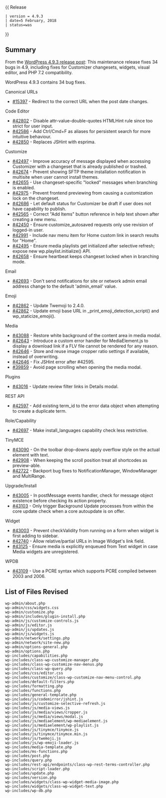 {{Languages|
{{en|Version 4.9.3}}
{{ja|Version 4.9.3}}
}}
{{ Release
 | version = 4.9.3
 | date=5 February, 2018
 | status=was
}}
== Summary ==

From the [https://wordpress.org/news/2018/02/wordpress-4-9-3-maintenance-release/ WordPress 4.9.3 release post]: This maintenance release fixes 34 bugs in 4.9, including fixes for Customizer changesets, widgets, visual editor, and PHP 7.2 compatibility.

WordPress 4.9.3 contains 34 bug fixes.

Canonical URLs
* [https://core.trac.wordpress.org/ticket/15397 #15397] - Redirect to the correct URL when the post date changes.
Code Editor
* [https://core.trac.wordpress.org/ticket/42802 #42802] - Disable attr-value-double-quotes HTMLHint rule since too strict for user input.
* [https://core.trac.wordpress.org/ticket/42586 #42586] - Add Ctrl/Cmd+F as aliases for persistent search for more intuitive behaviour.
* [https://core.trac.wordpress.org/ticket/42850 #42850] - Replaces JSHint with esprima.
Customize 
* [https://core.trac.wordpress.org/ticket/42497 #42497] - Improve accuracy of message displayed when accessing Customizer with a changeset that is already published or trashed.
* [https://core.trac.wordpress.org/ticket/42674 #42674] - Prevent showing SFTP theme installation notification in multisite when user cannot install themes.
* [https://core.trac.wordpress.org/ticket/42655 #42655] - Use changeset-specific "locked" messages when branching is enabled.
* [https://core.trac.wordpress.org/ticket/42975 #42975] - Prevent frontend previewing from causing a customization lock on the changeset.
* [https://core.trac.wordpress.org/ticket/42686 #42686] - Let default status for Customizer be draft if user does not have capability to publish.
* [https://core.trac.wordpress.org/ticket/42565 #42565] - Correct "Add Items" button reference in help text shown after creating a new menu.
* [https://core.trac.wordpress.org/ticket/42450 #42450] - Ensure customize_autosaved requests only use revision of logged-in user.
* [https://core.trac.wordpress.org/ticket/42991 #42991] - Include nav menu item for Home custom link in search results for "Home".
* [https://core.trac.wordpress.org/ticket/42495 #42495] - Ensure media playlists get initialized after selective refresh; expose new wp.playlist.initialize() API.
* [https://core.trac.wordpress.org/ticket/42658 #42658] - Ensure heartbeat keeps changeset locked when in branching mode.
Email
* [https://core.trac.wordpress.org/ticket/42693 #42693] - Don't send notifications for site or network admin email address change to the default 'admin_email' value.
Emoji
* [https://core.trac.wordpress.org/ticket/42862 #42862] - Update Twemoji to 2.4.0.
* [https://core.trac.wordpress.org/ticket/42862 #42862] - Update emoji base URL in _print_emoji_detection_script() and wp_staticize_emoji().
Media
* [https://core.trac.wordpress.org/ticket/43088 #43088] - Restore white background of the content area in media modal.
* [https://core.trac.wordpress.org/ticket/42643 #42643] - Introduce a custom error handler for MediaElement.js to display a download link if a FLV file cannot be rendered for any reason.
* [https://core.trac.wordpress.org/ticket/42646 #42646] - Store and reuse image cropper ratio settings if available, instead of overwriting.
* [https://core.trac.wordpress.org/ticket/42646 #42646] - Fix JSHint error after #42595.
* [https://core.trac.wordpress.org/ticket/39859 #39859] - Avoid page scrolling when opening the media modal.
Plugins
* [https://core.trac.wordpress.org/ticket/43016 #43016] - Update review filter links in Details modal.
REST API
* [https://core.trac.wordpress.org/ticket/42597 #42597] - Add existing term_id to the error data object when attempting to create a duplicate term.
Role/Capability
* [https://core.trac.wordpress.org/ticket/42697 #42697] - Make install_languages capability check less restrictive.
TinyMCE
* [https://core.trac.wordpress.org/ticket/43090 #43090] - On the toolbar drop-downs apply overflow style on the actual element with text.
* [https://core.trac.wordpress.org/ticket/42908 #42908] - When keeping the scroll position treat all shortcodes as preview-able.
* [https://core.trac.wordpress.org/ticket/42722 #42722] - Backport bug fixes to NotificationManager, WindowManager and MultiRange.
Upgrade/Install
* [https://core.trac.wordpress.org/ticket/43005 #43005] - In postMessage events handler, check for message object existence before checking its action property.
* [https://core.trac.wordpress.org/ticket/43103 #43103] - Only trigger Background Update processes from within the core update check when a core autoupdate is on offer.
Widget
* [https://core.trac.wordpress.org/ticket/43003 #43003] - Prevent checkValidity from running on a form when widget is first adding to sidebar.
* [https://core.trac.wordpress.org/ticket/42740 #42740] - Allow relative/partial URLs in Image Widget's link field.
* [https://core.trac.wordpress.org/ticket/43125 #43125] - Ensure media is explicitly enqueued from Text widget in case Media widgets are unregistered.
WPDB
* [https://core.trac.wordpress.org/ticket/43109 #43109] - Use a PCRE syntax which supports PCRE compiled between 2003 and 2006.

== List of Files Revised ==

<pre>
wp-admin/about.php
wp-admin/css/widgets.css
wp-admin/customize.php
wp-admin/includes/plugin-install.php
wp-admin/js/customize-controls.js
wp-admin/js/editor.js
wp-admin/js/updates.js
wp-admin/js/widgets.js
wp-admin/network/settings.php
wp-admin/network/site-new.php
wp-admin/options-general.php
wp-admin/options.php
wp-includes/capabilities.php
wp-includes/class-wp-customize-manager.php
wp-includes/class-wp-customize-nav-menus.php
wp-includes/class-wp-query.php
wp-includes/css/editor.css
wp-includes/customize/class-wp-customize-nav-menu-control.php
wp-includes/default-filters.php
wp-includes/formatting.php
wp-includes/functions.php
wp-includes/general-template.php
wp-includes/js/codemirror/jshint.js
wp-includes/js/customize-selective-refresh.js
wp-includes/js/media-views.js
wp-includes/js/media/views/cropper.js
wp-includes/js/media/views/modal.js
wp-includes/js/mediaelement/wp-mediaelement.js
wp-includes/js/mediaelement/wp-playlist.js
wp-includes/js/tinymce/tinymce.js
wp-includes/js/tinymce/tinymce.min.js
wp-includes/js/twemoji.js
wp-includes/js/wp-emoji-loader.js
wp-includes/media-template.php
wp-includes/ms-functions.php
wp-includes/post.php
wp-includes/query.php
wp-includes/rest-api/endpoints/class-wp-rest-terms-controller.php
wp-includes/script-loader.php
wp-includes/update.php
wp-includes/version.php
wp-includes/widgets/class-wp-widget-media-image.php
wp-includes/widgets/class-wp-widget-text.php
wp-includes/wp-db.php
</pre>